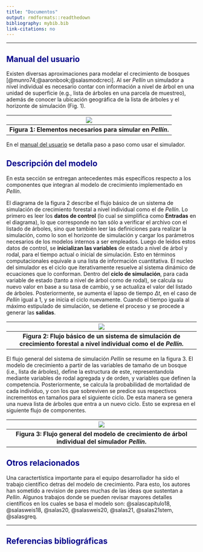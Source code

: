 ```yaml
---
title: "Documentos"
output: rmdformats::readthedown
bibliography: mybib.bib
link-citations: no
---
```


<style>H1{color:DarkBlue;}</style>
<style>H2{color:DarkBlue;}</style>


--------

## Manual del usuario
Existen diversas aproximaciones para modelar el crecimiento de bosques [@munro74;@aaronbook;@salasmodcreci]. 
 Al ser *Pellín* un simulador a nivel individual es necesario contar con información a nivel de árbol en una unidad de superficie (e.g., lista de árboles en una  parcela de muestreo), además de conocer la ubicación geográfica   de la lista de árboles y el horizonte   de simulación (Fig. 1).

| ![](img/diagram1.png) |
|:--:|
| <b>Figura 1: Elementos necesarios para simular en *Pellín*. </b>|


En el 
[manual del usuario](manualPellin.pdf) se detalla paso a paso como usar el simulador.

## Descripción del modelo
En esta sección se entregan antecedentes más específicos respecto a los componentes que integran al modelo de crecimiento implementado en *Pellín*.

El diagrama de la figura 2 describe el flujo básico de 
 un sistema de simulación de crecimiento
  forestal a nivel individual como el de *Pellín*. Lo primero
es leer los **datos de control** (lo cual se simplifica
como **Entradas** en el diagrama), lo que corresponde
no tan sólo a verificar el archivo con el listado de árboles, sino
que también leer las definiciones para realizar
la simulación, como lo son el horizonte de simulación
 y cargar los parámetros necesarios de los modelos internos
 a ser empleados. Luego de leidos estos datos de control, se **inicializan
 las variables** de estado a nivel de árbol y rodal, para
 el tiempo actual o inicial de simulación. Esto en términos computacionales equivale a una lista de información cuantitativa.
 El nucleo del simulador es el ciclo que iterativamente resuelve
 al sistema dinámico de ecuaciones que lo conforman. Dentro del **ciclo
 de simulación**,
 para cada variable de estado (tanto a nivel de árbol como de rodal),
 se calcula su nuevo valor en base a su tasa de cambio, y se actualiza
 el valor del listado de árboles. Posteriormente, se aumenta
 el lapso de tiempo $\Delta t$, en el caso de *Pellín* igual a 1,
 y se inicia el ciclo nuevamente. Cuando el tiempo iguala al máximo
 estipulado de simulación, se detiene el proceso y se procede
 a generar las **salidas**.
 
| ![](img/flujoSimuladorGral.png) |
|:--:|
| <b>Figura 2: Flujo básico  de un sistema de simulación de crecimiento   forestal a nivel individual como el de *Pellín*. </b>|

 El flujo general del sistema de simulación
 *Pellín* se resume en la figura 3. 
El modelo de crecimiento a partir de las variables
de tamaño de un bosque (i.e., lista de árboles),
 define la estructura de este, representandola mediante variables de rodal agregada y de orden, y 
  variables que definen la competencia. Posteriormente,
   se calcula la probabilidad de mortalidad de cada individuo, y con los que sobreviven se predice sus
   respectivos incrementos en tamaños para el siguiente ciclo. De esta manera se genera una nueva lista de árboles que entra a un nuevo ciclo.
 Esto se expresa en el siguiente flujo de componentes.

| ![](img/flujoGral.png) |
|:--:|
| <b>Figura 3: Flujo general del modelo de crecimiento de árbol individual del simulador *Pellín*. </b>|

## Otros relacionados
Una caractertística importante para el equipo desarrollador ha sido el trabajo científico detras del modelo de crecimiento. Para esto, los autores han sometido a revision de pares muchas de las ideas que sustentan a *Pellín*. Algunos trabajos donde se pueden revisar mayores detalles científicos en los cuales se basa el modelo son: @salascapitulo18,  @salasweis18, @salas20, @salasweis20, @salas21, @salas21stem, @salasgreq.


--------
## Referencias bibliográficas

<!--- 
áfica]--Tiene la información
flowchart LR
    id1[(Ubicacion geografica parcela)]--id2[(Lista de arboles)]
output: html_document

<style>H2{color:Red;}</style>
**Some of my older websites**
Pellín: un simulador de crecimiento de bosques nativos
![](images/chacai01.jpg)

output: 
  html_document:
    toc: FALSE
    
    ![Amazon Rainforest](img/diagram1.png)


[![](https://mermaid.ink/img/pako:eNqNkU1OAzEMha9ied0u-FkNEkioSEVCbCirSRfpxDO1lDhVJlnAaA7TM3CEuRiu-BOLUnaO3_eenWTAJjrCCrtkd1tYLa6MADxq76x-3nBjG44CHcUuTftWz-tv4Lx-4D5bcATTPm2ip_5HvKiXMfFrlEzQcyheg6Y3WZ-Mn8-vb4cVkxB4CyxtTOHDezP-OfpfxmNrnTIfFdV4yL2s74X1Lr9CjRjBGQZSnJ2-8XBYw2DeUiCDlZaOWlt8NmhkVLTsnM105zjHhFVrfU8ztCXHpxdpsMqp0Be0YKtfFj6p8R3jL6i2)](https://mermaid-js.github.io/mermaid-live-editor/edit#pako:eNqNkU1OAzEMha9ied0u-FkNEkioSEVCbCirSRfpxDO1lDhVJlnAaA7TM3CEuRiu-BOLUnaO3_eenWTAJjrCCrtkd1tYLa6MADxq76x-3nBjG44CHcUuTftWz-tv4Lx-4D5bcATTPm2ip_5HvKiXMfFrlEzQcyheg6Y3WZ-Mn8-vb4cVkxB4CyxtTOHDezP-OfpfxmNrnTIfFdV4yL2s74X1Lr9CjRjBGQZSnJ2-8XBYw2DeUiCDlZaOWlt8NmhkVLTsnM105zjHhFVrfU8ztCXHpxdpsMqp0Be0YKtfFj6p8R3jL6i2)

<img src='img/diagram1.png' width='200'>    
-->
